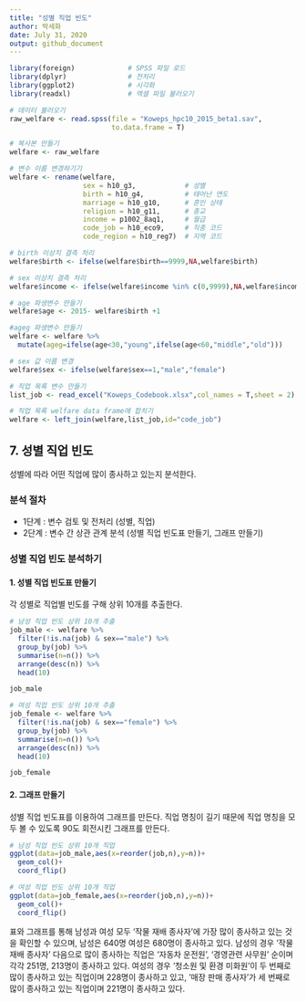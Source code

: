---
title: "성별 직업 빈도"
author: 박세화
date: July 31, 2020
output: github_document
---

```{r, include=F}
library(foreign)             # SPSS 파일 로드
library(dplyr)               # 전처리
library(ggplot2)             # 시각화
library(readxl)              # 엑셀 파일 불러오기

# 데이터 불러오기
raw_welfare <- read.spss(file = "Koweps_hpc10_2015_beta1.sav",
                         to.data.frame = T)

# 복사본 만들기
welfare <- raw_welfare

# 변수 이름 변경하기기
welfare <- rename(welfare,
                  sex = h10_g3,            # 성별
                  birth = h10_g4,          # 태어난 연도
                  marriage = h10_g10,      # 혼인 상태
                  religion = h10_g11,      # 종교
                  income = p1002_8aq1,     # 월급
                  code_job = h10_eco9,     # 직종 코드
                  code_region = h10_reg7)  # 지역 코드

# birth 이상치 결측 처리
welfare$birth <- ifelse(welfare$birth==9999,NA,welfare$birth)

# sex 이상치 결측 처리
welfare$income <- ifelse(welfare$income %in% c(0,9999),NA,welfare$income)

# age 파생변수 만들기
welfare$age <- 2015- welfare$birth +1

#ageg 파생변수 만들기
welfare <- welfare %>% 
  mutate(ageg=ifelse(age<30,"young",ifelse(age<60,"middle","old")))

# sex 값 이름 변경
welfare$sex <- ifelse(welfare$sex==1,"male","female")

# 직업 목록 변수 만들기
list_job <- read_excel("Koweps_Codebook.xlsx",col_names = T,sheet = 2)

# 직업 목록 welfare data frame에 합치기
welfare <- left_join(welfare,list_job,id="code_job")

```

## 7. 성별 직업 빈도
성별에 따라 어떤 직업에 많이 종사하고 있는지 분석한다.

### 분석 절차
- 1단계 : 변수 검토 및 전처리 (성별, 직업)
- 2단계 : 변수 간 상관 관계 분석 (성별 직업 빈도표 만들기, 그래프 만들기)

### 성별 직업 빈도 분석하기

#### 1. 성별 직업 빈도표 만들기
각 성별로 직업별 빈도를 구해 상위 10개를 추출한다.

```{r, results="markup"}

# 남성 직업 빈도 상위 10개 추출
job_male <- welfare %>% 
  filter(!is.na(job) & sex=="male") %>% 
  group_by(job) %>% 
  summarise(n=n()) %>% 
  arrange(desc(n)) %>% 
  head(10)

job_male

```

```{r,results="markup"}
# 여성 직업 빈도 상위 10개 추출
job_female <- welfare %>% 
  filter(!is.na(job) & sex=="female") %>% 
  group_by(job) %>% 
  summarise(n=n()) %>% 
  arrange(desc(n)) %>% 
  head(10)

job_female

```



#### 2. 그래프 만들기
성별 직업 빈도표를 이용하여 그래프를 만든다.
직업 명칭이 길기 때문에 직업 명칭을 모두 볼 수 있도록 90도 회전시킨 그래프를 만든다.

```{r, results="markup"}
# 남성 직업 빈도 상위 10개 직업
ggplot(data=job_male,aes(x=reorder(job,n),y=n))+
  geom_col()+
  coord_flip()
```
```{r,results="markup"}
# 여성 직업 빈도 상위 10개 직업
ggplot(data=job_female,aes(x=reorder(job,n),y=n))+
  geom_col()+
  coord_flip()
```

표와 그래프를 통해 남성과 여성 모두 '작물 재배 종사자'에 가장 많이 종사하고 있는 것을 확인할 수 있으며, 남성은 640명 여성은 680명이 종사하고 있다.
남성의 경우 '작물 재배 종사자' 다음으로 많이 종사하는 직업은 '자동차 운전원', '경영관련 사무원' 순이며 각각 251명, 213명이 종사하고 있다.
여성의 경우 '청소원 및 환경 미화원'이 두 번째로 많이 종사하고 있는 직업이며 228명이 종사하고 있고, '매장 판매 종사자'가 세 번째로 많이 종사하고 있는 직업이며 221명이 종사하고 있다.

